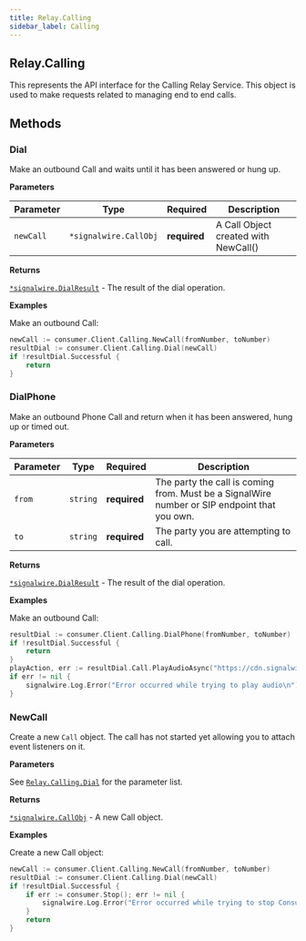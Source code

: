 ```yaml
---
title: Relay.Calling
sidebar_label: Calling
---
```


[link-1]: #dial

[relay-calling-call]: /sdks/realtime-sdk/v2/language/golang/calling/call
[relay-calling-dialresult]: /sdks/realtime-sdk/v2/language/golang/calling/results/dial-result
[link]: #dial

## Relay.Calling

This represents the API interface for the Calling Relay Service. This object is used to make requests related to managing end to end calls.

## Methods

### Dial

Make an outbound Call and waits until it has been answered or hung up.


**Parameters**

| Parameter | Type | Required | Description |
| --------- | ---- | -------- | ----------- |
| `newCall` | `*signalwire.CallObj` | **required** | A Call Object created with NewCall() |

**Returns**

[`*signalwire.DialResult`][relay-calling-dialresult] - The result of the dial operation.

**Examples**

Make an outbound Call:

```go
newCall := consumer.Client.Calling.NewCall(fromNumber, toNumber)
resultDial := consumer.Client.Calling.Dial(newCall)
if !resultDial.Successful {
    return
}
```

### DialPhone

Make an outbound Phone Call and return when it has been answered, hung up or timed out.


**Parameters**

| Parameter | Type | Required | Description |
| --------- | ---- | -------- | ----------- |
| `from` | `string` | **required** | The party the call is coming from. Must be a SignalWire number or SIP endpoint that you own. |
| `to` | `string` | **required** | The party you are attempting to call. |

**Returns**

[`*signalwire.DialResult`][relay-calling-dialresult] - The result of the dial operation.

**Examples**

Make an outbound Call:

```go
resultDial := consumer.Client.Calling.DialPhone(fromNumber, toNumber)
if !resultDial.Successful {
    return
}
playAction, err := resultDial.Call.PlayAudioAsync("https://cdn.signalwire.com/default-music/welcome.mp3")
if err != nil {
    signalwire.Log.Error("Error occurred while trying to play audio\n")
}
```

### NewCall

Create a new `Call` object. The call has not started yet allowing you to attach event listeners on it.


**Parameters**

See [`Relay.Calling.Dial`][link-1] for the parameter list.

**Returns**

[`*signalwire.CallObj`][relay-calling-call] - A new Call object.

**Examples**

Create a new Call object:

```go
newCall := consumer.Client.Calling.NewCall(fromNumber, toNumber)
resultDial := consumer.Client.Calling.Dial(newCall)
if !resultDial.Successful {
    if err := consumer.Stop(); err != nil {
        signalwire.Log.Error("Error occurred while trying to stop Consumer")
    }
    return
}
```